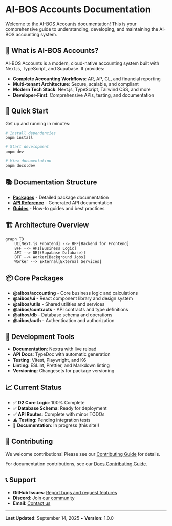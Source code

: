 # AI-BOS Accounts Documentation

Welcome to the AI-BOS Accounts documentation! This is your comprehensive guide to understanding,
developing, and maintaining the AI-BOS accounting system.

## 🎯 What is AI-BOS Accounts?

AI-BOS Accounts is a modern, cloud-native accounting system built with Next.js, TypeScript, and
Supabase. It provides:

- **Complete Accounting Workflows**: AR, AP, GL, and financial reporting
- **Multi-tenant Architecture**: Secure, scalable, and compliant
- **Modern Tech Stack**: Next.js, TypeScript, Tailwind CSS, and more
- **Developer-First**: Comprehensive APIs, testing, and documentation

## 🚀 Quick Start

Get up and running in minutes:

```bash
# Install dependencies
pnpm install

# Start development
pnpm dev

# View documentation
pnpm docs:dev
```

## 📚 Documentation Structure

- **[Packages](/packages)** - Detailed package documentation
- **[API Reference](/api)** - Generated API documentation
- **[Guides](/guides)** - How-to guides and best practices

## 🏗️ Architecture Overview

```mermaid
graph TB
    UI[Next.js Frontend] --> BFF[Backend for Frontend]
    BFF --> API[Business Logic]
    API --> DB[(Supabase Database)]
    BFF --> Worker[Background Jobs]
    Worker --> External[External Services]
```

## 📦 Core Packages

- **@aibos/accounting** - Core business logic and calculations
- **@aibos/ui** - React component library and design system
- **@aibos/utils** - Shared utilities and services
- **@aibos/contracts** - API contracts and type definitions
- **@aibos/db** - Database schema and operations
- **@aibos/auth** - Authentication and authorization

## 🔧 Development Tools

- **Documentation**: Nextra with live reload
- **API Docs**: TypeDoc with automatic generation
- **Testing**: Vitest, Playwright, and K6
- **Linting**: ESLint, Prettier, and Markdown linting
- **Versioning**: Changesets for package versioning

## 📈 Current Status

- ✅ **D2 Core Logic**: 100% Complete
- ✅ **Database Schema**: Ready for deployment
- ✅ **API Routes**: Complete with minor TODOs
- ⚠️ **Testing**: Pending integration tests
- 🔄 **Documentation**: In progress (this site!)

## 🤝 Contributing

We welcome contributions! Please see our [Contributing Guide](/guides/contributing) for details.

For documentation contributions, see our [Docs Contributing Guide](/guides/how-to-contribute).

## 📞 Support

- **GitHub Issues**: [Report bugs and request features](https://github.com/aibos/accounts/issues)
- **Discord**: [Join our community](https://discord.gg/aibos)
- **Email**: [Contact us](mailto:support@aibos.com)

---

**Last Updated**: September 14, 2025 • **Version**: 1.0.0
